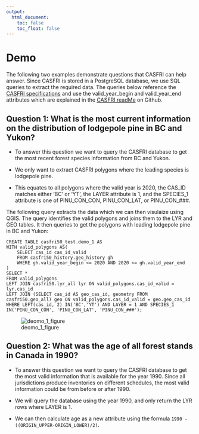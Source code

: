 ```yaml
---
output:
  html_document:
    toc: false
    toc_float: false
---
```


# Demo

The following two examples demonstrate questions that CASFRI can help answer. Since CASFRI is stored in a PostgreSQL database, we use SQL queries to extract the required data. The queries below reference the [CASFRI specifications](https://github.com/edwardsmarc/CASFRI/tree/master/docs/specifications) and use the valid_year_begin and valid_year_end attributes which are explained in the [CASFRI readMe](https://github.com/edwardsmarc/CASFRI) on Github. 

## Question 1: What is the most current information on the distribution of lodgepole pine in BC and Yukon?

* To answer this question we want to query the CASFRI database to get the most recent forest species information from BC and Yukon.

* We only want to extract CASFRI polygons where the leading species is lodgepole pine. 

* This equates to all polygons where the valid year is 2020, the CAS_ID matches either 'BC' or 'YT', the LAYER attribute is 1, and the SPECIES_1 attribute is one of PINU_CON_CON, PINU_CON_LAT, or PINU_CON_###.


The following query extracts the data which we can then visulaize using QGIS. The query identifies the valid polygons and joins them to the LYR and GEO tables. It then queries to get the polygons with leading lodgepole pine in BC and Yukon: 

```
CREATE TABLE casfri50_test.demo_1 AS
WITH valid_polygons AS(
	SELECT cas_id cas_id_valid
	FROM casfri50_history.geo_history gh
	WHERE gh.valid_year_begin <= 2020 AND 2020 <= gh.valid_year_end
)
SELECT *
FROM valid_polygons
LEFT JOIN casfri50.lyr_all lyr ON valid_polygons.cas_id_valid = lyr.cas_id
LEFT JOIN (SELECT cas_id AS geo_cas_id, geometry FROM casfri50.geo_all) geo ON valid_polygons.cas_id_valid = geo.geo_cas_id
WHERE LEFT(cas_id, 2) IN('BC','YT') AND LAYER = 1 AND SPECIES_1 IN('PINU_CON_CON', 'PINU_CON_LAT', 'PINU_CON_###');
```

![deomo_1_figure](./images/demo_1.png)

## Question 2: What was the age of all forest stands in Canada in 1990?

* To answer this question we want to query the CASFRI database to get the most valid information that is available for the year 1990. Since all jurisdictions produce inventories on different schedules, the most valid information could be from before or after 1990.

* We will query the database using the year 1990, and only return the LYR rows where LAYER is 1.

* We can then calculate age as a new attribute using the formula `1990 - ((ORIGIN_UPPER-ORIGIN_LOWER)/2)`.